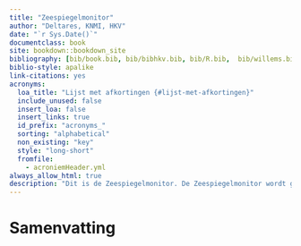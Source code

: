 ```yaml
---
title: "Zeespiegelmonitor"
author: "Deltares, KNMI, HKV"
date: "`r Sys.Date()`"
documentclass: book
site: bookdown::bookdown_site
bibliography: [bib/book.bib, bib/bibhkv.bib, bib/R.bib,  bib/willems.bib, bib/sealevel.bib, bib/hijma_refs.bib]
biblio-style: apalike
link-citations: yes
acronyms:
  loa_title: "Lijst met afkortingen {#lijst-met-afkortingen}"
  include_unused: false
  insert_loa: false
  insert_links: true
  id_prefix: "acronyms_"
  sorting: "alphabetical"
  non_existing: "key"
  style: "long-short"
  fromfile:
    - acroniemHeader.yml
always_allow_html: true
description: "Dit is de Zeespiegelmonitor. De Zeespiegelmonitor wordt gemaakt door Deltares met bijdragen van HKV en KNMI in opdracht van Rijkswaterstaat. "
---
```


# Samenvatting {#samenvatting}

<!-- Dit rapport beschrijft de onderzoeksresultaten van de zeespiegelmonitoring onderzoeksagenda 2016-2018. In de afgelopen drie jaar is gewerkt om beter inzicht te krijgen in de metingen van de zeespiegel langs de Nederlandse kust. -->

<!-- De zeespiegel stijgt langs de Nederlandse kust minder snel dan in de rest van de wereld. Om beter inzicht te krijgen in de oorzaak hiervan hebben we de zeespiegel verder ontrafeld. Door een combinatie van data-science, modelberekeningen en archiefonderzoek zijn we tot verschillende nieuwe inzichten gekomen. -->

<!-- De relatieve zeespiegelstijging is in verschillende componenten ontbonden. We zien dat van de huidige zeespiegelstijging van 18.6 centimeter per eeuw 4.5 centimeter bestaat uit bodemdaling, gemeten over de periode 1890 tot en met 2017. In 1993 zijn we de zeespiegel ook gaan meten met satellieten. Hierdoor wordt de globale zeespiegelstijging ingeschat op 32cm/eeuw over de periode 1993-2017. De belangrijkste verklaring waarom we maar zo weinig zien van de globale zeespiegelstijging is omdat Nederland op een van de meest gunstige plekken ter wereld ligt, 9cm/eeuw is niet bij Nederland terecht gekomen, maar rond de evenaar. Een ander deel van de verklaring is dat globale trends over verschillende periodes niet "volume behoudend" worden berekend. -->

<!-- Veel van de variatie van jaar tot jaar is toe te schrijven aan de opstuwende kracht van stormen. We hebben gekeken of het effect van stormen op de kust beter kunnen inschatten. Door rekening te houden met wind, luchtdruk en langjarig getij kunnen we de stijging van de zeespiegel betrouwbaar vaststellen en snel zien of de zeespiegelstijging veranderd. -->

<!-- De zeespiegel langs de Nederlandse kust is niet versneld. Dit hadden we wel verwacht op basis van oude projecties. Dit is belangrijk in de context van welk zeespiegelindicator gebruikt wordt voor verschillende toepassingen. De stijging van de Nederlandse zeespiegel wordt onder andere gebruikt om te bepalen hoeveel met hoeveel zand de kust versterkt moet worden. We adviseren om de huidige zeespiegelstijging te gebruiken voor toepassingen tot maximaal 15 jaar vooruit. Dit sluit aan bij het advies van de adviescommissie van het Expertise Netwerk Water. Voor ontwerpen, beheersvragen en planologische vragen met een langere zichtduur adviseren we om op scenario gebaseerde projecties worden gebruikt. -->

<!-- Uit de analyse van de historie van het NAP is naar voren gekomen dat de nulpalen van Delfzijl in 1973 uit het NAP zijn gehaald. Hierdoor is de bodemdaling bij Delfzijl niet in de gemiddelde zeespiegel opgenomen. Wel is hierdoor onopgemerkt gebleven dat de zeespiegel door de gaswinning 23cm extra is gestegen bovenop de gemiddelde zeespiegelstijging van 19cm per eeuw in Delfzijl. Dit onderschrijft de relevantie van periodiek onderzoek naar de reproduceerbaarheid van de verschillende bronnen die we gebruiken om beslissingen te nemen over het Nederlands kustbeleid. -->

<!-- We adviseren om kritisch te kijken naar de discrepantie tussen de gemeten zeespiegel en de zeespiegelstijging die we in het verleden voor de toekomst geprojecteerd hebben. We kunnen beter gaan meten, bijvoorbeeld door alle getijstations met GNSS apparatuur uit te rusten. In de komende jaren zal gewerkt worden aan een betere ontsluiting van zeespiegelinformatie via de publieke kanalen van Rijkswaterstaat. -->

\printacronyms 


<!-- {#lijst-met-afkortingen} -->
